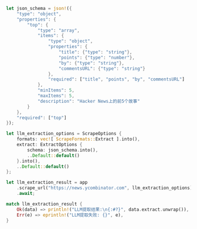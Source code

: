 ```rust Rust
let json_schema = json!({
    "type": "object",
    "properties": {
        "top": {
            "type": "array",
            "items": {
                "type": "object",
                "properties": {
                    "title": {"type": "string"},
                    "points": {"type": "number"},
                    "by": {"type": "string"},
                    "commentsURL": {"type": "string"}
                },
                "required": ["title", "points", "by", "commentsURL"]
            },
            "minItems": 5,
            "maxItems": 5,
            "description": "Hacker News上的前5个故事"
        }
    },
    "required": ["top"]
});

let llm_extraction_options = ScrapeOptions {
    formats: vec![ ScrapeFormats::Extract ].into(),
    extract: ExtractOptions {
        schema: json_schema.into(),
        ..Default::default()
    }.into(),
    ..Default::default()
};

let llm_extraction_result = app
    .scrape_url("https://news.ycombinator.com", llm_extraction_options)
    .await;

match llm_extraction_result {
    Ok(data) => println!("LLM提取结果:\n{:#?}", data.extract.unwrap()),
    Err(e) => eprintln!("LLM提取失败: {}", e),
}